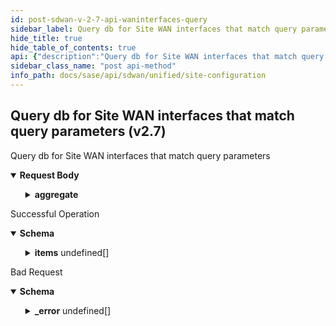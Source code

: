 ```yaml
---
id: post-sdwan-v-2-7-api-waninterfaces-query
sidebar_label: Query db for Site WAN interfaces that match query parameters (v2.7)
hide_title: true
hide_table_of_contents: true
api: {"description":"Query db for Site WAN interfaces that match query parameters","operationId":"post-sdwan-v2.7-api-waninterfaces-query","requestBody":{"content":{"application/json":{"schema":{"properties":{"aggregate":{"description":"Aggregate","properties":{"field":{"description":"Field","type":"string"},"operator":{"description":"Operator","enum":["max","count","min","avg","sum"],"type":"string"}}},"dest_page":{"description":"Dest Page","format":"int32","type":"integer"},"getDeleted":{"description":"GetDeleted","type":"boolean"},"group_by":{"description":"Group By","items":{"description":"Group By","type":"string"},"type":"array"},"id":{"description":"Id","type":"string"},"last_query_ts":{"description":"Last Query Ts","format":"int64","type":"integer"},"limit":{"description":"Limit","format":"int32","type":"integer"},"next_query":{"type":"object"},"query_params":{"type":"object"},"retrieved_fields":{"description":"Retrieved Fields","items":{"description":"Retrieved Fields","type":"string"},"type":"array"},"retrieved_fields_mask":{"description":"Retrieved Fields Mask","type":"boolean"},"sort_params":{"type":"object"},"total_count":{"description":"Total Count","format":"int64","type":"integer"}}}}}},"responses":{"200":{"content":{"application/json":{"schema":{"allOf":[{"properties":{"count":{"format":"int32","type":"integer"},"deleted_count":{"format":"int64","type":"integer"},"deleted_ids":{"items":{"type":"string"},"type":"array"},"id":{"type":"string"},"next_query":{"type":"object"},"total_count":{"format":"int64","type":"integer"}},"type":"object"},{"properties":{"items":{"items":{"properties":{"bfd_mode":{"description":"Bfd Mode: ValidateEnum(enumClass = classOf[BfdMode], WAN_CONFIG_INVALID_BFD_MODE, nullAllowed = false) ","enum":["aggressive","non_aggressive"],"type":"string"},"bw_config_mode":{"description":"Bw Config Mode: ValidateEnum(enumClass = classOf[BWConfigMode], message = INVALID_BANDWIDTH_CONFIG_MODE, nullAllowed = false) ","enum":["auto","manual","manual_bwm_disabled"],"type":"string"},"bwc_enabled":{"description":"Bwc Enabled","type":"boolean"},"cost":{"description":"Cost: Range(max = 1024L, error = WANINTERFACE_INVALID_COST_VALUE: Cost value for site WAN interface should be within range 0-1024, min = 0L) ","type":"integer"},"description":{"description":"Description: Size(max = 256, WANINTERFACE_CONFIG_DESCRIPTION_EXCEEDS_LIMIT, min = 0) ","type":"string"},"id":{"description":"Id","type":"string"},"label_id":{"description":"Label Id: NotEmpty(message = WAN_INTERFACE_INVALID_LABEL) ","type":"string"},"link_bw_down":{"description":"Link Bw Down: JsonIgnore(value = true) ","format":"double","type":"number"},"link_bw_up":{"description":"Link Bw Up: JsonIgnore(value = true) ","format":"double","type":"number"},"lqm_config":{"description":"Lqm Config: Valid ","properties":{"hub_site_ids":{"description":"Hub Site Ids: Size(max = 16, error = WANINTERFACE_LQM_CONFIG_INVALID_HUB_SITE_IDS_SIZE: Maximum 16 hub sites can be configured, min = 0) ListString(allowDuplicate = false, allowEmpty = true, allowNull = true, length = 0, listMaxSize = 0, error = WANINTERFACE_LQM_CONFIG_DUPLICATE_HUB_SITE_IDS: Duplicate hub site ids are not allowed., noTrim = false, regex = , required = false) ","items":{"description":"Hub Site Ids","type":"string"},"type":"array"},"inter_packet_gap":{"description":"Inter Packet Gap: Range(max = 300L, error = WANINTERFACE_LQM_CONFIG_INVALID_INTER_PACKET_GAP: inter packet gap should be in the range of 50-300 milliseconds., min = 50L) ","format":"int32","type":"integer"},"statistic":{"description":"Statistic: ValidateEnum(enumClass = classOf[LQMStatistic], error = WANINTERFACE_LQM_CONFIG_INVALID_STATISTIC: Invalid statistic value. Valid values are min, max and avg., nullAllowed = true) ","enum":["min","max","avg"],"type":"string"}}},"lqm_enabled":{"description":"Lqm Enabled","type":"boolean"},"name":{"description":"Name: Size(max = 128, WANINTERFACE_CONFIG_NAME_EXCEEDS_LIMIT, min = 0) ","type":"string"},"network_id":{"description":"Network Id: NotEmpty(message = NETWORK_ID_REQD) ","type":"string"},"site_id":{"description":"Site Id: Digits(fraction = 0, integer = 50, SITEID_INVALID) NotNull ","type":"string"},"tags":{"description":"Tags: ListString(allowDuplicate = false, allowEmpty = true, allowNull = true, length = 128, listMaxSize = 10, error = INVALID_TAG: Maximum 10 Unique tags of length 1024 each are allowed, noTrim = false, regex = [^,\\\\s]+, required = false) ","items":{"description":"Tags","type":"string"},"type":"array"},"type":{"description":"Type","enum":["PUBLIC_WAN","PRIVATE_WAN"],"type":"string"},"use_for_application_reachability_probes":{"description":"Use For Application Reachability Probes: Valid ","type":"boolean"},"use_for_controller_connections":{"description":"Use For Controller Connections: Valid ","type":"boolean"},"use_lqm_for_non_hub_paths":{"description":"Use Lqm For Non Hub Paths","type":"boolean"},"vpnlink_configuration":{"description":"Vpnlink Configuration: Valid Nullable ","properties":{"keep_alive_failure_count":{"description":"Keep Alive Failure Count: NotNull(error = VPNLINK_CONFIG_INVALID_KEEP_ALIVE_FAILURE_COUNT: VPN Link keep alive failure count must be between 3 and 30.) Range(max = 30L, error = VPNLINK_CONFIG_INVALID_KEEP_ALIVE_FAILURE_COUNT: VPN Link keep alive failure count must be between 3 and 30., min = 3L) ","type":"integer"},"keep_alive_interval":{"description":"Keep Alive Interval: NotNull(error = VPNLINK_CONFIG_INVALID_KEEP_ALIVE_INTERVAL: VPN Link keep alive interval must be between 100ms-1740,000ms.) Range(max = 1740000L, error = VPNLINK_CONFIG_INVALID_KEEP_ALIVE_INTERVAL: VPN Link keep alive interval must be between 100ms-1740,000ms., min = 100L) ","type":"integer"}},"required":["keep_alive_failure_count","keep_alive_interval"]}},"required":["site_id","label_id","bfd_mode","bw_config_mode","network_id"]},"type":"array"}},"type":"object"}]}}},"description":"Successful Operation"},"400":{"content":{"application/json":{"example":{"value":{"_error":[{"code":"BAD_REQUEST"}]}},"schema":{"properties":{"_error":{"items":{"properties":{"code":{"type":"string"},"message":{"type":"string"}}},"type":"array"}}}}},"description":"Bad Request"}},"tags":["Site Configuration"],"parameters":[],"method":"post","path":"/sdwan/v2.7/api/waninterfaces/query","jsonRequestBodyExample":{"aggregate":{"field":"string","operator":"max"},"dest_page":0,"getDeleted":true,"group_by":["string"],"id":"string","last_query_ts":0,"limit":0,"next_query":{},"query_params":{},"retrieved_fields":["string"],"retrieved_fields_mask":true,"sort_params":{},"total_count":0},"info":{"contact":{},"description":"List of APIs used to manage your site specific configuration attributes, and HA configuration for both branch and data center sites.","title":"Site Configuration","version":"Latest"},"postman":{"name":"Query db for Site WAN interfaces that match query parameters (v2.7)","description":{"content":"Query db for Site WAN interfaces that match query parameters","type":"text/plain"},"url":{"path":["sdwan","v2.7","api","waninterfaces","query"],"host":["{{baseUrl}}"],"query":[],"variable":[]},"header":[{"key":"Content-Type","value":"application/json"},{"key":"Accept","value":"application/json"}],"method":"POST","body":{"mode":"raw","raw":"\"\"","options":{"raw":{"language":"json"}}}}}
sidebar_class_name: "post api-method"
info_path: docs/sase/api/sdwan/unified/site-configuration
---
```



## Query db for Site WAN interfaces that match query parameters (v2.7)



Query db for Site WAN interfaces that match query parameters

<details style={{}} data-collapsed={false} open={true}><summary style={{"textAlign":"left"}}><strong>Request Body</strong></summary><div style={{"textAlign":"left","marginLeft":"1rem"}}></div><ul style={{"marginLeft":"1rem"}}><SchemaItem collapsible={true} className={"schemaItem"}><details style={{}}><summary style={{}}><strong>aggregate</strong><span style={{"opacity":"0.6"}}> </span></summary><div style={{"marginLeft":"1rem"}}><div style={{"marginTop":".5rem","marginBottom":".5rem"}}>

Aggregate

</div><SchemaItem collapsible={false} name={"field"} required={false} schemaDescription={"Field"} schemaName={"string"} qualifierMessage={undefined}></SchemaItem><SchemaItem collapsible={false} name={"operator"} required={false} schemaDescription={"Operator"} schemaName={"string"} qualifierMessage={"**Possible values:** [`max`, `count`, `min`, `avg`, `sum`]"}></SchemaItem></div></details></SchemaItem><SchemaItem collapsible={false} name={"dest_page"} required={false} schemaDescription={"Dest Page"} schemaName={"int32"} qualifierMessage={undefined}></SchemaItem><SchemaItem collapsible={false} name={"getDeleted"} required={false} schemaDescription={"GetDeleted"} schemaName={"boolean"} qualifierMessage={undefined}></SchemaItem><SchemaItem collapsible={false} name={"group_by"} required={false} schemaDescription={"Group By"} schemaName={"string[]"} qualifierMessage={undefined}></SchemaItem><SchemaItem collapsible={false} name={"id"} required={false} schemaDescription={"Id"} schemaName={"string"} qualifierMessage={undefined}></SchemaItem><SchemaItem collapsible={false} name={"last_query_ts"} required={false} schemaDescription={"Last Query Ts"} schemaName={"int64"} qualifierMessage={undefined}></SchemaItem><SchemaItem collapsible={false} name={"limit"} required={false} schemaDescription={"Limit"} schemaName={"int32"} qualifierMessage={undefined}></SchemaItem><SchemaItem collapsible={false} name={"next_query"} required={false} schemaDescription={undefined} schemaName={"object"} qualifierMessage={undefined}></SchemaItem><SchemaItem collapsible={false} name={"query_params"} required={false} schemaDescription={undefined} schemaName={"object"} qualifierMessage={undefined}></SchemaItem><SchemaItem collapsible={false} name={"retrieved_fields"} required={false} schemaDescription={"Retrieved Fields"} schemaName={"string[]"} qualifierMessage={undefined}></SchemaItem><SchemaItem collapsible={false} name={"retrieved_fields_mask"} required={false} schemaDescription={"Retrieved Fields Mask"} schemaName={"boolean"} qualifierMessage={undefined}></SchemaItem><SchemaItem collapsible={false} name={"sort_params"} required={false} schemaDescription={undefined} schemaName={"object"} qualifierMessage={undefined}></SchemaItem><SchemaItem collapsible={false} name={"total_count"} required={false} schemaDescription={"Total Count"} schemaName={"int64"} qualifierMessage={undefined}></SchemaItem></ul></details><div><ApiTabs><TabItem label={"200"} value={"200"}><div>

Successful Operation

</div><div><details style={{}} data-collapsed={false} open={true}><summary style={{"textAlign":"left"}}><strong>Schema</strong></summary><div style={{"textAlign":"left","marginLeft":"1rem"}}></div><ul style={{"marginLeft":"1rem"}}><SchemaItem collapsible={false} name={"count"} required={false} schemaDescription={undefined} schemaName={"int32"} qualifierMessage={undefined}></SchemaItem><SchemaItem collapsible={false} name={"deleted_count"} required={false} schemaDescription={undefined} schemaName={"int64"} qualifierMessage={undefined}></SchemaItem><SchemaItem collapsible={false} name={"deleted_ids"} required={false} schemaDescription={undefined} schemaName={"string[]"} qualifierMessage={undefined}></SchemaItem><SchemaItem collapsible={false} name={"id"} required={false} schemaDescription={undefined} schemaName={"string"} qualifierMessage={undefined}></SchemaItem><SchemaItem collapsible={false} name={"next_query"} required={false} schemaDescription={undefined} schemaName={"object"} qualifierMessage={undefined}></SchemaItem><SchemaItem collapsible={false} name={"total_count"} required={false} schemaDescription={undefined} schemaName={"int64"} qualifierMessage={undefined}></SchemaItem><SchemaItem collapsible={true} className={"schemaItem"}><details style={{}}><summary style={{}}><strong>items</strong><span style={{"opacity":"0.6"}}> undefined[]</span></summary><div style={{"marginLeft":"1rem"}}><SchemaItem collapsible={false} name={"bfd_mode"} required={true} schemaDescription={"Bfd Mode: ValidateEnum(enumClass = classOf[BfdMode], WAN_CONFIG_INVALID_BFD_MODE, nullAllowed = false) "} schemaName={"string"} qualifierMessage={"**Possible values:** [`aggressive`, `non_aggressive`]"}></SchemaItem><SchemaItem collapsible={false} name={"bw_config_mode"} required={true} schemaDescription={"Bw Config Mode: ValidateEnum(enumClass = classOf[BWConfigMode], message = INVALID_BANDWIDTH_CONFIG_MODE, nullAllowed = false) "} schemaName={"string"} qualifierMessage={"**Possible values:** [`auto`, `manual`, `manual_bwm_disabled`]"}></SchemaItem><SchemaItem collapsible={false} name={"bwc_enabled"} required={false} schemaDescription={"Bwc Enabled"} schemaName={"boolean"} qualifierMessage={undefined}></SchemaItem><SchemaItem collapsible={false} name={"cost"} required={false} schemaDescription={"Cost: Range(max = 1024L, error = WANINTERFACE_INVALID_COST_VALUE: Cost value for site WAN interface should be within range 0-1024, min = 0L) "} schemaName={"integer"} qualifierMessage={undefined}></SchemaItem><SchemaItem collapsible={false} name={"description"} required={false} schemaDescription={"Description: Size(max = 256, WANINTERFACE_CONFIG_DESCRIPTION_EXCEEDS_LIMIT, min = 0) "} schemaName={"string"} qualifierMessage={undefined}></SchemaItem><SchemaItem collapsible={false} name={"id"} required={false} schemaDescription={"Id"} schemaName={"string"} qualifierMessage={undefined}></SchemaItem><SchemaItem collapsible={false} name={"label_id"} required={true} schemaDescription={"Label Id: NotEmpty(message = WAN_INTERFACE_INVALID_LABEL) "} schemaName={"string"} qualifierMessage={undefined}></SchemaItem><SchemaItem collapsible={false} name={"link_bw_down"} required={false} schemaDescription={"Link Bw Down: JsonIgnore(value = true) "} schemaName={"double"} qualifierMessage={undefined}></SchemaItem><SchemaItem collapsible={false} name={"link_bw_up"} required={false} schemaDescription={"Link Bw Up: JsonIgnore(value = true) "} schemaName={"double"} qualifierMessage={undefined}></SchemaItem><SchemaItem collapsible={true} className={"schemaItem"}><details style={{}}><summary style={{}}><strong>lqm_config</strong><span style={{"opacity":"0.6"}}> </span></summary><div style={{"marginLeft":"1rem"}}><div style={{"marginTop":".5rem","marginBottom":".5rem"}}>

Lqm Config: Valid 

</div><SchemaItem collapsible={false} name={"hub_site_ids"} required={false} schemaDescription={"Hub Site Ids: Size(max = 16, error = WANINTERFACE_LQM_CONFIG_INVALID_HUB_SITE_IDS_SIZE: Maximum 16 hub sites can be configured, min = 0) ListString(allowDuplicate = false, allowEmpty = true, allowNull = true, length = 0, listMaxSize = 0, error = WANINTERFACE_LQM_CONFIG_DUPLICATE_HUB_SITE_IDS: Duplicate hub site ids are not allowed., noTrim = false, regex = , required = false) "} schemaName={"string[]"} qualifierMessage={undefined}></SchemaItem><SchemaItem collapsible={false} name={"inter_packet_gap"} required={false} schemaDescription={"Inter Packet Gap: Range(max = 300L, error = WANINTERFACE_LQM_CONFIG_INVALID_INTER_PACKET_GAP: inter packet gap should be in the range of 50-300 milliseconds., min = 50L) "} schemaName={"int32"} qualifierMessage={undefined}></SchemaItem><SchemaItem collapsible={false} name={"statistic"} required={false} schemaDescription={"Statistic: ValidateEnum(enumClass = classOf[LQMStatistic], error = WANINTERFACE_LQM_CONFIG_INVALID_STATISTIC: Invalid statistic value. Valid values are min, max and avg., nullAllowed = true) "} schemaName={"string"} qualifierMessage={"**Possible values:** [`min`, `max`, `avg`]"}></SchemaItem></div></details></SchemaItem><SchemaItem collapsible={false} name={"lqm_enabled"} required={false} schemaDescription={"Lqm Enabled"} schemaName={"boolean"} qualifierMessage={undefined}></SchemaItem><SchemaItem collapsible={false} name={"name"} required={false} schemaDescription={"Name: Size(max = 128, WANINTERFACE_CONFIG_NAME_EXCEEDS_LIMIT, min = 0) "} schemaName={"string"} qualifierMessage={undefined}></SchemaItem><SchemaItem collapsible={false} name={"network_id"} required={true} schemaDescription={"Network Id: NotEmpty(message = NETWORK_ID_REQD) "} schemaName={"string"} qualifierMessage={undefined}></SchemaItem><SchemaItem collapsible={false} name={"site_id"} required={true} schemaDescription={"Site Id: Digits(fraction = 0, integer = 50, SITEID_INVALID) NotNull "} schemaName={"string"} qualifierMessage={undefined}></SchemaItem><SchemaItem collapsible={false} name={"tags"} required={false} schemaDescription={"Tags: ListString(allowDuplicate = false, allowEmpty = true, allowNull = true, length = 128, listMaxSize = 10, error = INVALID_TAG: Maximum 10 Unique tags of length 1024 each are allowed, noTrim = false, regex = [^,\\\\s]+, required = false) "} schemaName={"string[]"} qualifierMessage={undefined}></SchemaItem><SchemaItem collapsible={false} name={"type"} required={false} schemaDescription={"Type"} schemaName={"string"} qualifierMessage={"**Possible values:** [`PUBLIC_WAN`, `PRIVATE_WAN`]"}></SchemaItem><SchemaItem collapsible={false} name={"use_for_application_reachability_probes"} required={false} schemaDescription={"Use For Application Reachability Probes: Valid "} schemaName={"boolean"} qualifierMessage={undefined}></SchemaItem><SchemaItem collapsible={false} name={"use_for_controller_connections"} required={false} schemaDescription={"Use For Controller Connections: Valid "} schemaName={"boolean"} qualifierMessage={undefined}></SchemaItem><SchemaItem collapsible={false} name={"use_lqm_for_non_hub_paths"} required={false} schemaDescription={"Use Lqm For Non Hub Paths"} schemaName={"boolean"} qualifierMessage={undefined}></SchemaItem><SchemaItem collapsible={true} className={"schemaItem"}><details style={{}}><summary style={{}}><strong>vpnlink_configuration</strong><span style={{"opacity":"0.6"}}> </span></summary><div style={{"marginLeft":"1rem"}}><div style={{"marginTop":".5rem","marginBottom":".5rem"}}>

Vpnlink Configuration: Valid Nullable 

</div><SchemaItem collapsible={false} name={"keep_alive_failure_count"} required={true} schemaDescription={"Keep Alive Failure Count: NotNull(error = VPNLINK_CONFIG_INVALID_KEEP_ALIVE_FAILURE_COUNT: VPN Link keep alive failure count must be between 3 and 30.) Range(max = 30L, error = VPNLINK_CONFIG_INVALID_KEEP_ALIVE_FAILURE_COUNT: VPN Link keep alive failure count must be between 3 and 30., min = 3L) "} schemaName={"integer"} qualifierMessage={undefined}></SchemaItem><SchemaItem collapsible={false} name={"keep_alive_interval"} required={true} schemaDescription={"Keep Alive Interval: NotNull(error = VPNLINK_CONFIG_INVALID_KEEP_ALIVE_INTERVAL: VPN Link keep alive interval must be between 100ms-1740,000ms.) Range(max = 1740000L, error = VPNLINK_CONFIG_INVALID_KEEP_ALIVE_INTERVAL: VPN Link keep alive interval must be between 100ms-1740,000ms., min = 100L) "} schemaName={"integer"} qualifierMessage={undefined}></SchemaItem></div></details></SchemaItem></div></details></SchemaItem></ul></details></div></TabItem><TabItem label={"400"} value={"400"}><div>

Bad Request

</div><div><details style={{}} data-collapsed={false} open={true}><summary style={{"textAlign":"left"}}><strong>Schema</strong></summary><div style={{"textAlign":"left","marginLeft":"1rem"}}></div><ul style={{"marginLeft":"1rem"}}><SchemaItem collapsible={true} className={"schemaItem"}><details style={{}}><summary style={{}}><strong>_error</strong><span style={{"opacity":"0.6"}}> undefined[]</span></summary><div style={{"marginLeft":"1rem"}}><SchemaItem collapsible={false} name={"code"} required={false} schemaDescription={undefined} schemaName={"string"} qualifierMessage={undefined}></SchemaItem><SchemaItem collapsible={false} name={"message"} required={false} schemaDescription={undefined} schemaName={"string"} qualifierMessage={undefined}></SchemaItem></div></details></SchemaItem></ul></details></div></TabItem></ApiTabs></div>
      